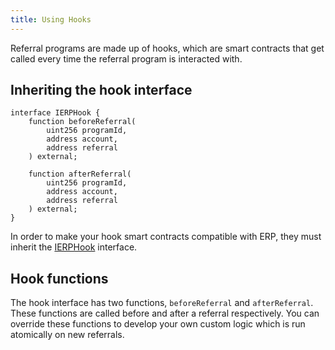 ```yaml
---
title: Using Hooks
---
```


Referral programs are made up of hooks, which are smart contracts that get called every time the referral program is interacted with.

## Inheriting the hook interface

```solidity
interface IERPHook {
    function beforeReferral(
        uint256 programId,
        address account,
        address referral
    ) external;
    
    function afterReferral(
        uint256 programId,
        address account,
        address referral
    ) external;
}
```

In order to make your hook smart contracts compatible with ERP, they must inherit the [IERPHook](/docs/deployed-contracts) interface.

## Hook functions

The hook interface has two functions, ```beforeReferral``` and ```afterReferral```. These functions are called before and after a referral respectively. You can override these functions to develop your own custom logic which is run atomically on new referrals.